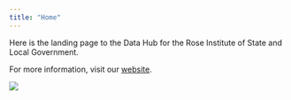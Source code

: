 ```yaml
---
title: "Home"
---
```


Here is the landing page to the Data Hub for the Rose Institute of State and Local Government. 

For more information, visit our [website](https://roseinstitute.org/). 

![](images/roseimage.jfif)
